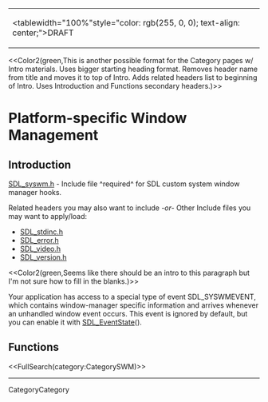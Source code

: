 <!-- #master-page:CategoryTemplate -->
<!-- #master-date:Unknown-Date -->
<!-- format wiki -->
<!-- language en -->
{|
|<tablewidth="100%"style="color: rgb(255, 0, 0); text-align: center;">DRAFT 
|}

<<Color2(green,This is another possible format for the Category pages w/ Intro materials.  Uses bigger starting heading format.  Removes header name from title and moves it to top of Intro. Adds related headers list to beginning of Intro.  Uses Introduction and Functions secondary headers.)>>

= Platform-specific Window Management =

== Introduction ==

[http://hg.libsdl.org/SDL/file/68dfd6df47da/include/SDL_syswm.h SDL_syswm.h] - Include file ^required^ for SDL custom system window manager hooks.

Related headers you may also want to include ''-or-'' Other Include files you may want to apply/load:
* [http://hg.libsdl.org/SDL/file/68dfd6df47da/include/SDL_stdinc.h SDL_stdinc.h]
* [http://hg.libsdl.org/SDL/file/68dfd6df47da/include/SDL_error.h SDL_error.h]
* [http://hg.libsdl.org/SDL/file/68dfd6df47da/include/SDL_video.h SDL_video.h]
* [http://hg.libsdl.org/SDL/file/68dfd6df47da/include/SDL_version.h SDL_version.h]

<<Color2(green,Seems like there should be an intro to this paragraph but I'm not sure how to fill in the blanks.)>>

Your application has access to a special type of event SDL_SYSWMEVENT, which contains window-manager specific information and arrives whenever an unhandled window event occurs.  This event is ignored by default, but you can enable it with [[SDL_EventState]]().

== Functions ==

<<FullSearch(category:CategorySWM)>>

----
CategoryCategory
